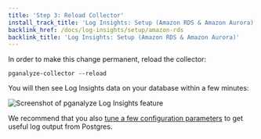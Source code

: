 ```yaml
---
title: 'Step 3: Reload Collector'
install_track_title: 'Log Insights: Setup (Amazon RDS & Amazon Aurora)'
backlink_href: /docs/log-insights/setup/amazon-rds
backlink_title: 'Log Insights: Setup (Amazon RDS & Amazon Aurora)'
---
```



In order to make this change permanent, reload the collector:

```
pganalyze-collector --reload
```

<PublicOnly>
  <p>You will then see Log Insights data on your database within a few minutes:</p>
  <p>
    <img src={imgLogInsightsScreenshot} alt='Screenshot of pganalyze Log Insights feature' />
  </p>
  <p>
    We recommend that you also <a href="https://pganalyze.com/docs/log-insights/setup/tuning-log-config-settings">tune a few configuration parameters</a>
    to get useful log output from Postgres.
  </p>
</PublicOnly>
